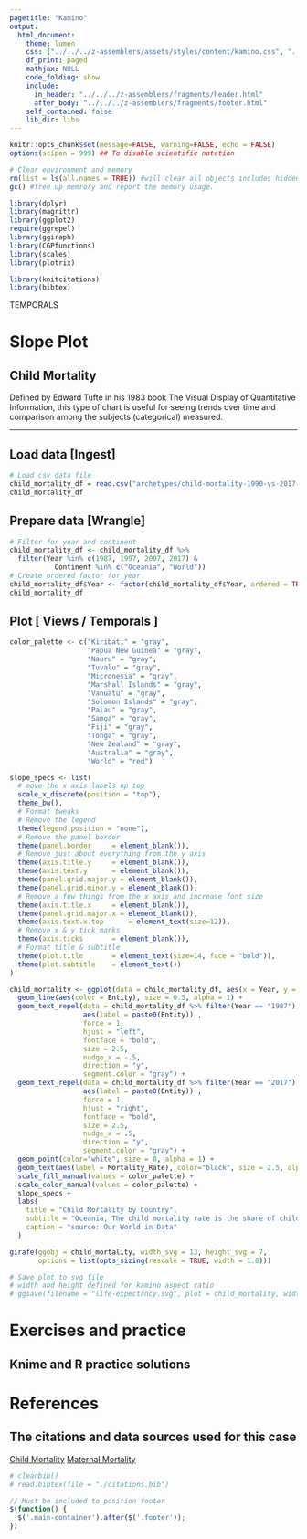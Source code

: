 ```yaml
---
pagetitle: "Kamino"
output: 
  html_document:
    theme: lumen
    css: ["../../../z-assemblers/assets/styles/content/kamino.css", "../../../z-assemblers/assets/icons/line-awesome/css/line-awesome.css"]
    df_print: paged
    mathjax: NULL
    code_folding: show
    include:
      in_header: "../../../z-assemblers/fragments/header.html"
      after_body: "../../../z-assemblers/fragments/footer.html"
    self_contained: false
    lib_dir: libs
---
```


```r

knitr::opts_chunk$set(message=FALSE, warning=FALSE, echo = FALSE)
options(scipen = 999) ## To disable scientific notation

# Clear environment and memory
rm(list = ls(all.names = TRUE)) #will clear all objects includes hidden objects.
gc() #free up memrory and report the memory usage.

library(dplyr)
library(magrittr)
library(ggplot2)
require(ggrepel)
library(ggiraph)
library(CGPfunctions)
library(scales)
library(plotrix)

library(knitcitations)
library(bibtex)

```

<div class="activity">
TEMPORALS
</div>

# Slope Plot
## Child Mortality

<p>Defined by Edward Tufte in his 1983 book The Visual Display of Quantitative Information, this type of chart is useful for seeing trends over time and comparison among the subjects (categorical) measured.</p>


***

## Load data [Ingest]

```r

# Load csv data file
child_mortality_df = read.csv("archetypes/child-mortality-1990-vs-2017-slope.csv", header = TRUE, stringsAsFactors = FALSE)
child_mortality_df

```


## Prepare data [Wrangle]


```r

# Filter for year and continent
child_mortality_df <- child_mortality_df %>%
  filter(Year %in% c(1987, 1997, 2007, 2017) &
           Continent %in% c("Oceania", "World"))
# Create ordered factor for year
child_mortality_df$Year <- factor(child_mortality_df$Year, ordered = TRUE, levels = c("1987", "1997", "2007", "2017"))
child_mortality_df

```


## Plot [ Views / Temporals ]


```r

color_palette <- c("Kiribati" = "gray", 
                   "Papua New Guinea" = "gray", 
                   "Nauru" = "gray", 
                   "Tuvalu" = "gray",
                   "Micronesia" = "gray",
                   "Marshall Islands" = "gray",
                   "Vanuatu" = "gray",
                   "Solomon Islands" = "gray",
                   "Palau" = "gray",
                   "Samoa" = "gray",
                   "Fiji" = "gray",
                   "Tonga" = "gray",
                   "New Zealand" = "gray",
                   "Australia" = "gray",
                   "World" = "red")

slope_specs <- list(  
  # move the x axis labels up top
  scale_x_discrete(position = "top"),
  theme_bw(),
  # Format tweaks
  # Remove the legend
  theme(legend.position = "none"),
  # Remove the panel border
  theme(panel.border     = element_blank()),
  # Remove just about everything from the y axis
  theme(axis.title.y     = element_blank()),
  theme(axis.text.y      = element_blank()),
  theme(panel.grid.major.y = element_blank()),
  theme(panel.grid.minor.y = element_blank()),
  # Remove a few things from the x axis and increase font size
  theme(axis.title.x     = element_blank()),
  theme(panel.grid.major.x = element_blank()),
  theme(axis.text.x.top      = element_text(size=12)),
  # Remove x & y tick marks
  theme(axis.ticks       = element_blank()),
  # Format title & subtitle
  theme(plot.title       = element_text(size=14, face = "bold")),
  theme(plot.subtitle    = element_text())
)

child_mortality <- ggplot(data = child_mortality_df, aes(x = Year, y = Mortality_Rate, group = Entity)) +
  geom_line(aes(color = Entity), size = 0.5, alpha = 1) +
  geom_text_repel(data = child_mortality_df %>% filter(Year == "1987"), 
                  aes(label = paste0(Entity)) , 
                  force = 1,
                  hjust = "left", 
                  fontface = "bold", 
                  size = 2.5, 
                  nudge_x = -.5, 
                  direction = "y",
                  segment.color = "gray") +
  geom_text_repel(data = child_mortality_df %>% filter(Year == "2017"), 
                  aes(label = paste0(Entity)) , 
                  force = 1,
                  hjust = "right", 
                  fontface = "bold", 
                  size = 2.5, 
                  nudge_x = .5, 
                  direction = "y",
                  segment.color = "gray") +
  geom_point(color="white", size = 8, alpha = 1) +
  geom_text(aes(label = Mortality_Rate), color="black", size = 2.5, alpha = 1) +
  scale_fill_manual(values = color_palette) +
  scale_color_manual(values = color_palette) +
  slope_specs +
  labs(
    title = "Child Mortality by Country",
    subtitle = "Oceania, The child mortality rate is the share of children who die before reaching the age of five.",
    caption = "source: Our World in Data"
  )

girafe(ggobj = child_mortality, width_svg = 13, height_svg = 7,
       options = list(opts_sizing(rescale = TRUE, width = 1.0)))

```



```r

# Save plot to svg file
# width and height defined for kamino aspect ratio
# ggsave(filename = "life-expectancy.svg", plot = child_mortality, width=13.33, height=7.5)

```


# Exercises and practice
## Knime and R practice solutions



# References
## The citations and data sources used for this case

<a href="https://ourworldindata.org/grapher/child-mortality-1990-vs-2017-slope?tab=chart&stackMode=absolute&country=&region=World">Child Mortality</a>
<a href="https://ourworldindata.org/grapher/maternal-mortality-slope-chart?time=1990..latest&country=ARG~BOL~BRA~ECU~GUY~URY~VEN~PRY~PER~SUR~CHL~COL">Maternal Mortality</a>

```r

# cleanbib()
# read.bibtex(file = "./citations.bib")

```



```js

// Must be included to position footer
$(function() {
  $('.main-container').after($('.footer'));
})

```


